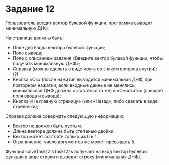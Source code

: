 # Задание 12

Пользователь вводит вектор булевой функции, программа выводит минимальную ДНФ.

На странице должны быть:

-	Поле для ввода вектора булевой функции;
-	Поле вывода;
-	Поле с описанием задания «Введите вектор булевой функции, чтобы получить минимальную ДНФ»;
-	Справка (можно сделать в виде круга со знаком вопроса внутри); (?)
-	Кнопка «Ок» (после нажатия выводится минимальная ДНФ, при повторном нажатии, если входные данные не менялись, минимальная ДНФ должна оставаться та же) и «Очистить» (очищает поля ввода и вывода);
-	Кнопка «На главную страницу» (или «Назад», либо сделать в виде стрелочки);

Справка должна содержать следующую информацию:

-	Вектор не должен быть пустым.
-	Длина вектора должна быть степенью двойки.
-	Вектор может состоять только из 0 и 1.
-	Ограничение: число аргументов не может превышать 5.

Функция solveTask12 в task12.ts получает на вход вектор булевой функции в виде строки и выводит строку (минимальная ДНФ).
